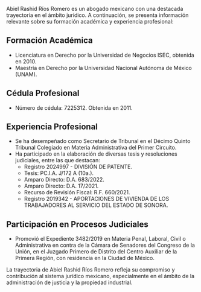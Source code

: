 Abiel Rashid Ríos Romero es un abogado mexicano con una destacada trayectoria en el ámbito jurídico. A continuación, se presenta información relevante sobre su formación académica y experiencia profesional:

## Formación Académica

- Licenciatura en Derecho por la Universidad de Negocios ISEC, obtenida en 2010.
- Maestría en Derecho por la Universidad Nacional Autónoma de México (UNAM).

## Cédula Profesional

- Número de cédula: 7225312. Obtenida en 2011.

## Experiencia Profesional

- Se ha desempeñado como Secretario de Tribunal en el Décimo Quinto Tribunal Colegiado en Materia Administrativa del Primer Circuito.
- Ha participado en la elaboración de diversas tesis y resoluciones judiciales, entre las que destacan:
  - Registro 2024997 - DIVISIÓN DE PATENTE.
  - Tesis: PC.I.A. J/172 A (10a.).
  - Amparo Directo: D.A. 683/2022.
  - Amparo Directo: D.A. 17/2021.
  - Recurso de Revisión Fiscal: R.F. 660/2021.
  - Registro 2019342 - APORTACIONES DE VIVIENDA DE LOS TRABAJADORES AL SERVICIO DEL ESTADO DE SONORA.

## Participación en Procesos Judiciales

- Promovió el Expediente 3482/2019 en Materia Penal, Laboral, Civil o Administrativa en contra de la Cámara de Senadores del Congreso de la Unión, en el Juzgado Primero de Distrito del Centro Auxiliar de la Primera Región, con residencia en la Ciudad de México.

La trayectoria de Abiel Rashid Ríos Romero refleja su compromiso y contribución al sistema jurídico mexicano, especialmente en el ámbito de la administración de justicia y la propiedad industrial.
